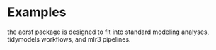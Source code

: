 
# Examples

the aorsf package is designed to fit into standard modeling analyses, tidymodels workflows, and mlr3 pipelines.

